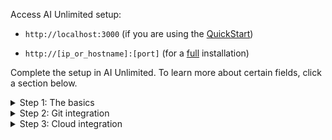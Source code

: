 
Access AI Unlimited setup:

- `http://localhost:3000` (if you are using the [QuickStart](/docs/install-ai-unlimited/quickstart/index.md))

- `http://[ip_or_hostname]:[port]` (for a [full](/docs/install-ai-unlimited/production/index.md) installation)

Complete the setup in AI Unlimited. To learn more about certain fields, click a section below. 

<details>

<summary>Step 1: The basics</summary>

**TLS**

Use [Transport Layer Security (TLS)](/docs/glossary.md#glo-tls) to secure connections to the AI Unlimited service and safeguard your data in transit.


**Certificates**

If you have a certificate issued by a trusted Certificate Authority (CA), you can provide it and its key. You'll be responsible for managing the certificate lifecycle, including renewal and validation. If you have specific requirements or need more control over your certificates, bringing your own is a good option.

Or use a Teradata system-generated certificate. It automatically renews before it expires.

</details>


<details>

<summary>Step 2: Git integration</summary>

**OAuth app**

An OAuth app allows a user to grant access to their account on one website or service to their account on another, without sharing their password. 

AI Unlimited uses the OAuth app you, or someone at your organization, created to authorize access to your GitHub or GitLab account. This allows AI Unlimited to store user and project information there. 

Selecting **Authenticate** establishes the access and returns you to AI Unlimited to complete the setup.

[Create an OAuth app](/docs/install-ai-unlimited/quickstart/before-you-begin/docker-create-oauth-app.md) (QuickStart)

[Create an OAuth app](/docs/install-ai-unlimited/production/AWS/before-you-begin/prod-aws-create-oauth-app.md) (Full installation)

</details>


<details>

<summary>Step 3: Cloud integration</summary>

<Tabs>
<TabItem value="aws1" label="AWS">


**Network type**

Public or Private refers to how AI Unlimited should communicate with the engine. The engine might have a public IP address, a private IP address, or both. Indicate the type of IP address to which AI Unlimited should connect. ***Is it determined by a cloud parm? Tell them where/when they chose it and where to see it? Potentially different for AWS vs. Azure.***


**IAM role**

If AI Unlimited creates the [IAM role](https://docs.aws.amazon.com/IAM/latest/UserGuide/id_roles_create.html), it creates it for the AWS [cluster](/docs/glossary.md#glo-cluster) that deploys the engine&mdash;each time you deploy the engine. If your organization creates the role, it must be broad enough to include all the clusters that might deploy the engine.

***(We don't have a role/policies topic for the QS. No cloud template is needed for this install type. But shouldn't the QS include creating the role so the user can put it in the setup UI? For full, the user puts it in the cloud template and in the setup UI. For the QS, the user just puts it in the setup UI. Unless there are 2 different roles?)***

</TabItem>
<TabItem value="azure" label="Azure">


**Network type**

Public or Private refers to how AI Unlimited should communicate with the engine. The engine might have a public IP address, a private IP address, or both. Indicate the type of IP address to which AI Unlimited should connect. ***Is it determined by a cloud parm? Tell them where/when they chose it and where to see it? Potentially different for AWS vs. Azure.***

</TabItem>
</Tabs>

</details>




